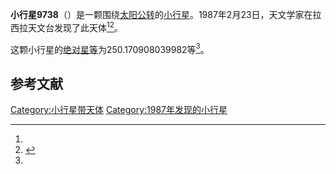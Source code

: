 {{Infobox planet
| bgcolour = #FFFFC0
| name = 9738
| symbol = 
| image = 
| caption = 
| discovery = yes
| discovery_ref = 
| discoverer = {{link-en|亨利·德波鸿诺|Henri Debehogne}}
| discovery_site = [[拉西拉天文台|拉西拉天文台]] 
| discovered = 1987年2月23日
| designations = yes
| mp_name = 
| named_after = 
| alt_names = 1987 DF6/ 1980 RR7
| mp_category = [[主带小行星|主带小行星]]
| orbit_ref = <ref name="a">[http://ssd.jpl.nasa.gov/sbdb.cgi?sstr=9738 9738] {{Wayback|url=http://ssd.jpl.nasa.gov/sbdb.cgi?sstr=9738 |date=20110609221416 }}，小行星數據庫瀏覽器（JPL Small-Body Database Browser）－[[美国国家航空航天局|美国国家航空航天局]]喷气推进实验室</ref>
| epoch = 2456400.5 (2013年4月18日更新)
| aphelion = {{convert|2.9899849997064|AU|km|3|abbr=on|lk=out}}
| perihelion = {{convert|2.34253829596846|AU|km|3|abbr=on}}
| semimajor = {{convert|2.666261647837429|AU|km|3|abbr=on}}
| eccentricity = 0.121414698
| period = 1590.203026 [[日|日]]<br />4.35[[儒略年|儒略年]]
| avg_speed = 
| inclination = 12.5205823895182
| asc_node = 329.9633005403153
| mean_anomaly = 
| arg_peri = 250.170908039982
| satellites = 
| physical_characteristics = yes
| dimensions = 
| mass = 
| density = 
| surface_grav = 
| escape_velocity = 
| sidereal_day = 
| axial_tilt = 
| pole_ecliptic_lat = 
| pole_ecliptic_lon = 
| albedo = 
| temperatures= 
| temp_name1 = 
| mean_temp_1 = 
| max_temp_1 = 
| temp_name2 = 
| max_temp_2 = 
| spectral_type = 
| abs_magnitude = 250.170908039982
}}

'''小行星9738'''（{{lang-en|9738}}）是一颗围绕[[太阳|太阳]][[公转|公转]]的[[小行星|小行星]]。1987年2月23日，天文学家{{link-en|亨利·德波鸿诺|Henri Debehogne}}在拉西拉天文台发现了此天体<ref name="a" /><ref>{{cite news|title=小行星列表|url=http://cfa-www.harvard.edu/iau/lists/NumberedMPs.txt|accessdate=2013-07-08|newspaper=哈佛大学|archive-date=2008-05-17|archive-url=https://web.archive.org/web/20080517010638/http://cfa-www.harvard.edu/iau/lists/NumberedMPs.txt|dead-url=no}}</ref>。

这颗小行星的[[绝对星等|绝对星等]]为250.170908039982等<ref name="a" />。

==参考文献==
{{reflist}}
{{Minor Planet Number|[[小行星9737|小行星9737]]|[[小行星9739|小行星9739]]}}

{{小天体}}

[[Category:小行星带天体|Category:小行星带天体]]
[[Category:1987年发现的小行星|Category:1987年发现的小行星]]

{{asteroid-stub}}